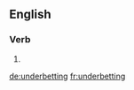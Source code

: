 ==English==

===Verb===
{{head|en}}

# {{present participle of|underbet|lang=en}}

[[de:underbetting]]
[[fr:underbetting]]
